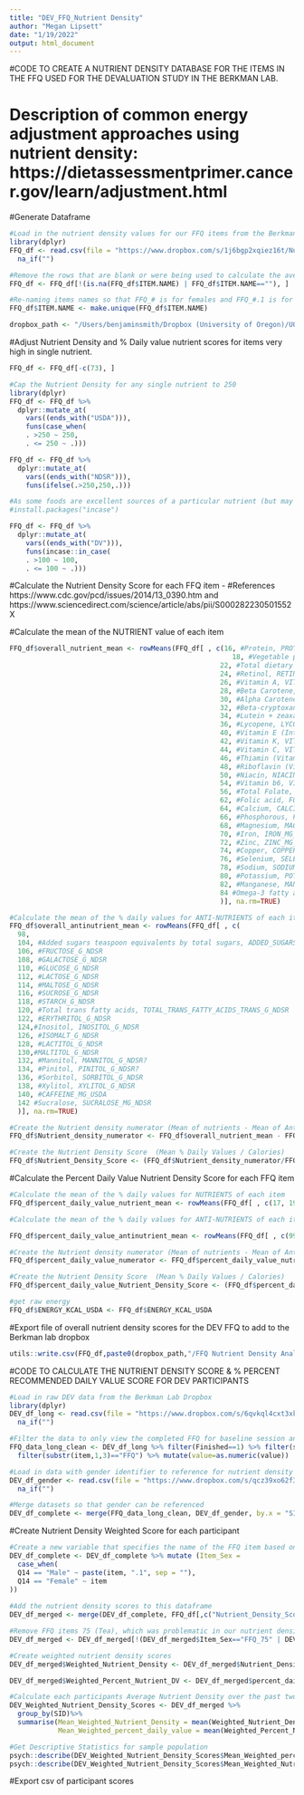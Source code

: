 ```yaml
---
title: "DEV_FFQ_Nutrient Density"
author: "Megan Lipsett"
date: "1/19/2022"
output: html_document
---
```


#CODE TO CREATE A NUTRIENT DENSITY DATABASE FOR THE ITEMS IN THE FFQ USED FOR THE DEVALUATION STUDY IN THE BERKMAN LAB. 

# Description of common energy adjustment approaches using nutrient density: https://dietassessmentprimer.cancer.gov/learn/adjustment.html

#Generate Dataframe 
```r
#Load in the nutrient density values for our FFQ items from the Berkman Lab Dropbox. 
library(dplyr)
FFQ_df <- read.csv(file = "https://www.dropbox.com/s/1j6bgp2xqiez16t/Nutrient_Database_%25DVs_DEV.csv?dl=1", stringsAsFactors = FALSE, header = TRUE, row.names = NULL) %>%
  na_if("")

#Remove the rows that are blank or were being used to calculate the average nutrient density when an FFQ item listed multiple items. 
FFQ_df <- FFQ_df[!(is.na(FFQ_df$ITEM.NAME) | FFQ_df$ITEM.NAME==""), ] 

#Re-naming items names so that FFQ_# is for females and FFQ_#.1 is for males 
FFQ_df$ITEM.NAME <- make.unique(FFQ_df$ITEM.NAME)

dropbox_path <- "/Users/benjaminsmith/Dropbox (University of Oregon)/UO-SAN Lab/Berkman Lab/Devaluation/Data"

```

#Adjust Nutrient Density and % Daily value nutrient scores for items very high in single nutrient.  
```r
FFQ_df <- FFQ_df[-c(73), ]

#Cap the Nutrient Density for any single nutrient to 250 
library(dplyr)
FFQ_df <- FFQ_df %>%
  dplyr::mutate_at(
    vars((ends_with("USDA"))),
    funs(case_when(
    . >250 ~ 250, 
    . <= 250 ~ .)))

FFQ_df <- FFQ_df %>%
  dplyr::mutate_at(
    vars((ends_with("NDSR"))),
    funs(ifelse(.>250,250,.)))

#As some foods are excellent sources of a particular nutrient (but may contain few other nutrients), %daily value for nutrient values for any given nutrient will be capped at 100% so that any one nutrient will not contribute unduly to the total score.
#install.packages("incase")

FFQ_df <- FFQ_df %>%
  dplyr::mutate_at(
    vars((ends_with("DV"))),
    funs(incase::in_case(
    . >100 ~ 100, 
    . <= 100 ~ .)))

```

#Calculate the Nutrient Density Score for each FFQ item - 
#References https://www.cdc.gov/pcd/issues/2014/13_0390.htm  and https://www.sciencedirect.com/science/article/abs/pii/S000282230501552X

#Calculate the mean of the NUTRIENT value of each item
```r
FFQ_df$overall_nutrient_mean <- rowMeans(FFQ_df[ , c(16, #Protein, PROTEIN_G_USDA 
                                                       18, #Vegetable protein, VEGETABLE_PROTEIN_G_NDSR
                                                    22, #Total dietary fiber, TOTAL_DIETARY_FIBER_G_NDSR
                                                    24, #Retinol, RETINOL_MCG_USDA
                                                    26, #Vitamin A, VITAMIN_A_RAE_MCG_USDA
                                                    28, #Beta Carotene, BETA_CAROTENE_MCG_USDA
                                                    30, #Alpha Carotene, ALPHA_CAROTENE_MCG_USDA
                                                    32, #Beta-cryptoxanthin, BETA_CRYPTOXANTHIN_MCG_USDA
                                                    34, #Lutein + zeaxanthin, LUTEIN_ZEAXANTHIN_MCG_USDA
                                                    36, #Lycopene, LYCOPENE_MCG_USDA
                                                    40, #Vitamin E (International Units), VITAMIN_E_IU_NDSR
                                                    42, #Vitamin K, VITAMIN_K_MCG_USDA
                                                    44, #Vitamin C, VITAMIN_C_MG_USDA
                                                    46, #Thiamin (Vitamin B1),THIAMIN_VITAMIN_B1_MG_USDA
                                                    48, #Riboflavin (Vitamin B2), RIBOFLAVIN_VITAMIN_B2_MG_USDA
                                                    50, #Niacin, NIACIN_MG_USDA
                                                    54, #Vitamin b6, VITAMIN_B6_MG_USDA
                                                    56, #Total Folate, TOTAL_FOLATE_MCG_USDA
                                                    62, #Folic acid, FOLIC_ACID_MCG_USDA
                                                    64, #Calcium, CALCIUM_MG_USDA
                                                    66, #Phosphorous, PHOSPHORUS_MG_USDA
                                                    68, #Magnesium, MAGNESIUM_MG_USDA
                                                    70, #Iron, IRON_MG_USDA
                                                    72, #Zinc, ZINC_MG_USDA
                                                    74, #Copper, COPPER_MG_USDA
                                                    76, #Selenium, SELENIUM_MCG_USDA
                                                    78, #Sodium, SODIUM_MG_USDA
                                                    80, #Potassium, POTASSIUM_MG_USDA
                                                    82, #Manganese, MANGANESE_MG_NDSR
                                                    84 #Omega-3 fatty acids, OMEGA_3_FATTY_ACIDS_G_NDSR
                                                    )], na.rm=TRUE)

#Calculate the mean of the % daily values for ANTI-NUTRIENTS of each item
FFQ_df$overall_antinutrient_mean <- rowMeans(FFQ_df[ , c(
  98, 
  104, #Added sugars teaspoon equivalents by total sugars, ADDED_SUGARS_BY_TOTAL_SUGARS_G_NDSR 
  106, #FRUCTOSE_G_NDSR
  108, #GALACTOSE_G_NDSR
  110, #GLUCOSE_G_NDSR
  112, #LACTOSE_G_NDSR
  114, #MALTOSE_G_NDSR
  116, #SUCROSE_G_NDSR
  118, #STARCH_G_NDSR
  120, #Total trans fatty acids, TOTAL_TRANS_FATTY_ACIDS_TRANS_G_NDSR
  122, #ERYTHRITOL_G_NDSR
  124,#Inositol, INOSITOL_G_NDSR
  126, #ISOMALT_G_NDSR
  128, #LACTITOL_G_NDSR
  130,#MALTITOL_G_NDSR
  132, #Mannitol, MANNITOL_G_NDSR?
  134, #Pinitol, PINITOL_G_NDSR?
  136, #Sorbitol, SORBITOL_G_NDSR
  138, #Xylitol, XYLITOL_G_NDSR
  140, #CAFFEINE_MG_USDA 
  142 #Sucralose, SUCRALOSE_MG_NDSR 
  )], na.rm=TRUE)

#Create the Nutrient density numerator (Mean of nutrients - Mean of Anti-nutrients)
FFQ_df$Nutrient_density_numerator <- FFQ_df$overall_nutrient_mean - FFQ_df$overall_antinutrient_mean

#Create the Nutrient Density Score  (Mean % Daily Values / Calories)
FFQ_df$Nutrient_Density_Score <- (FFQ_df$Nutrient_density_numerator/FFQ_df$ENERGY_KCAL_USDA)*100
```

#Calculate the Percent Daily Value Nutrient Density Score for each FFQ item
```r
#Calculate the mean of the % daily values for NUTRIENTS of each item
FFQ_df$percent_daily_value_nutrient_mean <- rowMeans(FFQ_df[ , c(17, 19, 23, 25, 27, 29, 31, 33, 35, 37, 41, 43, 45, 47, 49, 51, 55, 57, 63, 65, 67, 69, 71, 73, 75, 77, 79, 81, 83, 85,87, 89, 91, 93, 95, 97)], na.rm=TRUE)

#Calculate the mean of the % daily values for ANTI-NUTRIENTS of each item

FFQ_df$percent_daily_value_antinutrient_mean <- rowMeans(FFQ_df[ , c(99,105, 107, 109, 111, 113, 115, 117, 119, 121, 123, 125, 127, 129, 131, 133, 135, 137, 139, 141,143)], na.rm=TRUE)

#Create the Nutrient density numerator (Mean of nutrients - Mean of Anti-nutrients)
FFQ_df$percent_daily_value_numerator <- FFQ_df$percent_daily_value_nutrient_mean - FFQ_df$percent_daily_value_antinutrient_mean

#Create the Nutrient Density Score  (Mean % Daily Values / Calories)
FFQ_df$percent_daily_value_Nutrient_Density_Score <- (FFQ_df$percent_daily_value_numerator/FFQ_df$ENERGY_KCAL_USDA)*100

#get raw energy
FFQ_df$ENERGY_KCAL_USDA <- FFQ_df$ENERGY_KCAL_USDA
```

#Export file of overall nutrient density scores for the DEV FFQ to add to the Berkman lab dropbox 
```r
utils::write.csv(FFQ_df,paste0(dropbox_path,"/FFQ Nutrient Density Analysis/DEV_FFQ_Nutrient_Density_Scores.csv"), row.names = FALSE)
```

#CODE TO CALCULATE THE NUTRIENT DENSITY SCORE & % PERCENT RECOMMENDED DAILY VALUE SCORE FOR DEV PARTICIPANTS
```r
#Load in raw DEV data from the Berkman Lab Dropbox 
library(dplyr)
DEV_df_long <- read.csv(file = "https://www.dropbox.com/s/6qvkql4cxt3xk83/raw_survey_data.csv?dl=1", stringsAsFactors = FALSE, header = TRUE, row.names = NULL) %>%
  na_if("")

#Filter the data to only view the completed FFQ for baseline session analysis (Session 1 only) 
FFQ_data_long_clean <- DEV_df_long %>% filter(Finished==1) %>% filter(survey_name == c("DEV Session 1 Surveys")) %>% #Only looking at the baseline data (FFQ taken at Session 1)
  filter(substr(item,1,3)=="FFQ") %>% mutate(value=as.numeric(value))

#Load in data with gender identifier to reference for nutrient density scores
DEV_df_gender <- read.csv(file = "https://www.dropbox.com/s/qcz39xo62f3yahe/DEV%20Gender%20data%20.csv?dl=1", stringsAsFactors = FALSE, header = TRUE, row.names = NULL) %>%
  na_if("")

#Merge datasets so that gender can be referenced 
DEV_df_complete <- merge(FFQ_data_long_clean, DEV_df_gender, by.x = "SID", by.y = "SID_1")
```

#Create Nutrient Density Weighted Score for each participant
```r

#Create a new variable that specifies the name of the FFQ item based on gender - and that matches with the item name in the FFQ_df 
DEV_df_complete <- DEV_df_complete %>% mutate (Item_Sex =
  case_when(
  Q14 == "Male" ~ paste(item, ".1", sep = ""),
  Q14 == "Female" ~ item
))
  
#Add the nutrient density scores to this dataframe 
DEV_df_merged <- merge(DEV_df_complete, FFQ_df[,c("Nutrient_Density_Score","ITEM.NAME","percent_daily_value_Nutrient_Density_Score")], by.x="Item_Sex", by.y="ITEM.NAME") 

#Remove FFQ items 75 (Tea), which was problematic in our nutrient density algorithm
DEV_df_merged <- DEV_df_merged[!(DEV_df_merged$Item_Sex=="FFQ_75" | DEV_df_merged$Item_Sex=="FFQ_75.1"),]

#Create weighted nutrient density scores 
DEV_df_merged$Weighted_Nutrient_Density <- DEV_df_merged$Nutrient_Density_Score*DEV_df_merged$value

DEV_df_merged$Weighted_Percent_Nutrient_DV <- DEV_df_merged$percent_daily_value_Nutrient_Density_Score*DEV_df_merged$value

#Calculate each participants Average Nutrient Density over the past two weeks. 
DEV_Weighted_Nutrient_Density_Scores <- DEV_df_merged %>% 
  group_by(SID)%>%
  summarise(Mean_Weighted_Nutrient_Density = mean(Weighted_Nutrient_Density, na.rm = T),
            Mean_Weighted_percent_daily_value = mean(Weighted_Percent_Nutrient_DV, na.rm = T))

#Get Descriptive Statistics for sample population 
psych::describe(DEV_Weighted_Nutrient_Density_Scores$Mean_Weighted_percent_daily_value)
psych::describe(DEV_Weighted_Nutrient_Density_Scores$Mean_Weighted_Nutrient_Density)
```


#Export csv of participant scores 
```r

```


